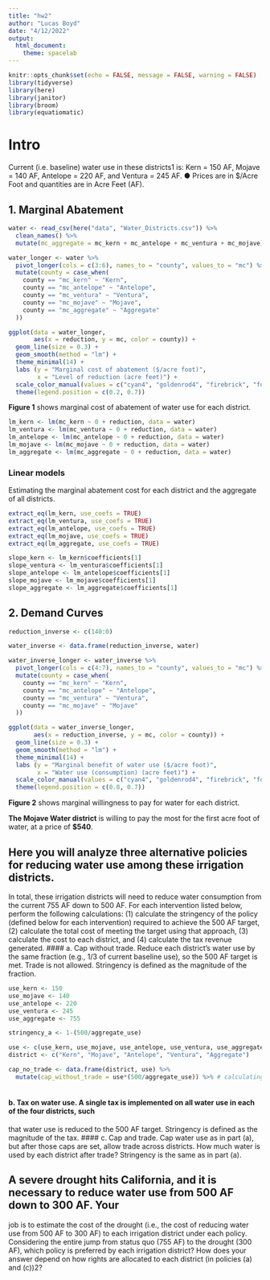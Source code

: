 ```yaml
---
title: "hw2"
author: "Lucas Boyd"
date: "4/12/2022"
output: 
  html_document:
    theme: spacelab
---
```


```r
knitr::opts_chunk$set(echo = FALSE, message = FALSE, warning = FALSE)
library(tidyverse)
library(here)
library(janitor)
library(broom)
library(equatiomatic)
```
# Intro {.tabset .tabset-pills}
 Current (i.e. baseline) water use in these districts1
is: Kern = 150 AF, Mojave = 140 AF, Antelope = 220
AF, and Ventura = 245 AF.
● Prices are in $/Acre Foot and quantities are in Acre Feet (AF).

## 1. Marginal Abatement
```r
water <- read_csv(here("data", "Water_Districts.csv")) %>% 
  clean_names() %>% 
  mutate(mc_aggregate = mc_kern + mc_antelope + mc_ventura + mc_mojave)

water_longer <- water %>% 
  pivot_longer(cols = c(3:6), names_to = "county", values_to = "mc") %>% 
  mutate(county = case_when(
    county == "mc_kern" ~ "Kern", 
    county == "mc_antelope" ~ "Antelope", 
    county == "mc_ventura" ~ "Ventura", 
    county == "mc_mojave" ~ "Mojave",
    county == "mc_aggregate" ~ "Aggregate"
  ))
```

```r
ggplot(data = water_longer, 
       aes(x = reduction, y = mc, color = county)) +
  geom_line(size = 0.3) + 
  geom_smooth(method = "lm") +
  theme_minimal(14) +
  labs (y = "Marginal cost of abatement ($/acre foot)", 
        x = "Level of reduction (acre feet)") +
  scale_color_manual(values = c("cyan4", "goldenrod4", "firebrick", "forestgreen")) +
  theme(legend.position = c(0.2, 0.7))
```

**Figure 1** shows marginal cost of abatement of water use for each district.
```r
lm_kern <- lm(mc_kern ~ 0 + reduction, data = water)
lm_ventura <- lm(mc_ventura ~ 0 + reduction, data = water)
lm_antelope <- lm(mc_antelope ~ 0 + reduction, data = water)
lm_mojave <- lm(mc_mojave ~ 0 + reduction, data = water)
lm_aggregate <- lm(mc_aggregate ~ 0 + reduction, data = water)
```

### Linear models
Estimating the marginal abatement cost for each district and the aggregate of all districts. 
```r
extract_eq(lm_kern, use_coefs = TRUE)
extract_eq(lm_ventura, use_coefs = TRUE)
extract_eq(lm_antelope, use_coefs = TRUE)
extract_eq(lm_mojave, use_coefs = TRUE)
extract_eq(lm_aggregate, use_coefs = TRUE)
```

```r
slope_kern <- lm_kern$coefficients[1]
slope_ventura <- lm_ventura$coefficients[1]
slope_antelope <- lm_antelope$coefficients[1]
slope_mojave <- lm_mojave$coefficients[1]
slope_aggregate <- lm_aggregate$coefficients[1]
```

## 2. Demand Curves
```r
reduction_inverse <- c(140:0)

water_inverse <- data.frame(reduction_inverse, water) 

water_inverse_longer <- water_inverse %>% 
  pivot_longer(cols = c(4:7), names_to = "county", values_to = "mc") %>% 
  mutate(county = case_when(
    county == "mc_kern" ~ "Kern", 
    county == "mc_antelope" ~ "Antelope", 
    county == "mc_ventura" ~ "Ventura", 
    county == "mc_mojave" ~ "Mojave"
  ))

ggplot(data = water_inverse_longer, 
       aes(x = reduction_inverse, y = mc, color = county)) +
  geom_line(size = 0.3) + 
  geom_smooth(method = "lm") +
  theme_minimal(14) +
  labs (y = "Marginal benefit of water use ($/acre foot)", 
        x = "Water use (consumption) (acre feet)") +
  scale_color_manual(values = c("cyan4", "goldenrod4", "firebrick", "forestgreen")) +
  theme(legend.position = c(0.8, 0.7)) 
```

**Figure 2** shows marginal willingness to pay for water for each district. 

**The Mojave Water district** is willing to pay the most for the first acre foot of water, at a price of **$540**. 

## Here you will analyze three alternative policies for reducing water use among these irrigation districts.
In total, these irrigation districts will need to reduce water consumption from the current 755 AF down
to 500 AF. For each intervention listed below, perform the following calculations: (1) calculate the
stringency of the policy (defined below for each intervention) required to achieve the 500 AF target, (2)
calculate the total cost of meeting the target using that approach, (3) calculate the cost to each district,
and (4) calculate the tax revenue generated.
#### a. Cap without trade. Reduce each district’s water use by the same fraction (e.g., 1/3 of current
baseline use), so the 500 AF target is met. Trade is not allowed. Stringency is defined as the
magnitude of the fraction.

```r
use_kern <- 150
use_mojave <- 140
use_antelope <- 220
use_ventura <- 245
use_aggregate <- 755

stringency_a <- 1-(500/aggregate_use)

use <- c(use_kern, use_mojave, use_antelope, use_ventura, use_aggregate)
district <- c("Kern", "Mojave", "Antelope", "Ventura", "Aggregate")

cap_no_trade <- data.frame(district, use) %>% 
  mutate(cap_without_trade = use*(500/aggregate_use)) %>% # calculating the new levels of water after cap/no trade
  
```

#### b. Tax on water use. A single tax is implemented on all water use in each of the four districts, such
that water use is reduced to the 500 AF target. Stringency is defined as the magnitude of the
tax.
#### c. Cap and trade. Cap water use as in part (a), but after those caps are set, allow trade across
districts. How much water is used by each district after trade? Stringency is the same as in part
(a).

## A severe drought hits California, and it is necessary to reduce water use from 500 AF down to 300 AF. Your
job is to estimate the cost of the drought (i.e., the cost of reducing water use from 500 AF to 300 AF) to
each irrigation district under each policy. Considering the entire jump from status quo (755 AF) to the
drought (300 AF), which policy is preferred by each irrigation district? How does your answer depend on
how rights are allocated to each district (in policies (a) and (c))2? 




